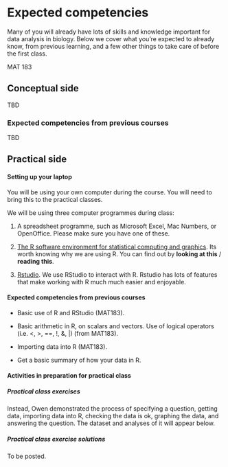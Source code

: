 # Expected competencies {-}

Many of you will already have lots of skills and knowledge important for data analysis in biology. Below we cover what you're expected to already know, from previous learning, and a few other things to take care of before the first class.

MAT 183

## Conceptual side {-}

TBD

### Expected competencies from previous courses {-}

TBD

## Practical side {-}

#### Setting up your laptop {-}

You will be using your own computer during the course. You will need to bring this to the practical classes. 

We will be using three computer programmes during class:

1. A spreadsheet programme, such as Microsoft Excel, Mac Numbers, or OpenOffice. Please make sure you have one of these.

2. [The R software environment for statistical computing and graphics](https://www.r-project.org). Its worth knowing why we are using R. You can find out by **looking at this** / **reading this**.

3. [Rstudio](https://www.rstudio.com). We use RStudio to interact with R. Rstudio has lots of features that make working with R much much easier and enjoyable. 

#### Expected competencies from previous courses {-}

* Basic use of R and RStudio (MAT183).

* Basic arithmetic in R, on scalars and vectors. Use of logical operators (i.e. <, >, ==, !, &, |) (from MAT183).

* Importing data into R (MAT183).

* Get a basic summary of how your data in R.

#### Activities in preparation for practical class {-}




##### Practical class exercises {-}

 Instead, Owen demonstrated the process of specifying a question, getting data, importing data into R, checking the data is ok, graphing the data, and answering the question. The dataset and analyses of it will appear below.

##### Practical class exercise solutions {-}

To be posted.
